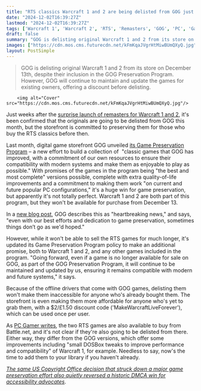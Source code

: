```yaml
---
title: "RTS classics Warcraft 1 and 2 are being delisted from GOG just weeks after Blizzard released remasters for them, but GOG is standing by its commitment to preserve them with updates"
date: "2024-12-02T16:39:27Z"
lastmod: "2024-12-02T16:39:27Z"
tags: ['Warcraft 1', 'Warcraft 2', 'RTS', 'Remasters', 'GOG', 'PC', 'Game Preservation']
draft: false
summary: "GOG is delisting original Warcraft 1 and 2 from its store on December 13th, despite their inclusion in the GOG Preservation Program.  However,  GOG will continue to maintain and update the games for existing owners, offering a discount before delisting."
images: ["https://cdn.mos.cms.futurecdn.net/kFmKqaJVgrHtMiwBUmQXyQ.jpg"]
layout: PostSimple
---
```

> GOG is delisting original Warcraft 1 and 2 from its store on December 13th, despite their inclusion in the GOG Preservation Program.  However,  GOG will continue to maintain and update the games for existing owners, offering a discount before delisting.


        <img alt="Cover" src="https://cdn.mos.cms.futurecdn.net/kFmKqaJVgrHtMiwBUmQXyQ.jpg"/>
        
Just weeks after the [<u>surprise launch of remasters for Warcraft 1 and 2</u>](https://www.gamesradar.com/games/real-time-strategy/rts-classics-warcraft-and-warcraft-2-surprise-drop-remasters-with-brand-new-hand-drawn-visuals-that-you-can-swap-in-and-out-in-real-time/), it's been confirmed that the originals are going to be delisted from GOG this month, but the storefront is committed to preserving them for those who buy the RTS classics before then.

Last month, digital game storefront GOG unveiled [<u>its Game Preservation Program</u>](https://www.gamesradar.com/games/the-witcher/the-witcher-and-its-sequel-are-2-of-over-100-games-in-gogs-growing-preservation-program-as-cd-projekt-red-hopes-geralts-story-will-live-forever/) – a new effort to build a collection of  "classic games that GOG has improved, with a commitment of our own resources to ensure their compatibility with modern systems and make them as enjoyable to play as possible." With promises of the games in the program being "the best and most complete" versions possible, complete with extra quality-of-life improvements and a commitment to making them work "on current and future popular PC configurations," it's a huge win for game preservation, but apparently it's not totally perfect. Warcraft 1 and 2 are both part of this program, but they won't be available for purchase from December 13.

In a [<u>new blog post</u>](https://www.anrdoezrs.net/click-8150600-15554897?sid=grd-us-1341325107105482239&url=https://www.gog.com/news/warcraft_12_will_be_delisted_from_gogwhat_does_this_mean_in_regard_to_the_gog_preservation_program), GOG describes this as "heartbreaking news," and says, "even with our best efforts and dedication to game preservation, sometimes things don’t go as we'd hoped." 

However, while it won't be able to sell the RTS games for much longer, it's updated its Game Preservation Program policy to make an additional promise, both to Warcraft 1 and 2, and any other games included in the program. "Going forward, even if a game is no longer available for sale on GOG, as part of the GOG Preservation Program, it will continue to be maintained and updated by us, ensuring it remains compatible with modern and future systems," it says.

Because of the offline drivers that come with GOG games, delisting them won't make them inaccessible for anyone who's already bought them. The storefront is even making them more affordable for anyone who's yet to grab them, with a $2/£1.50 discount code ('MakeWarcraftLiveForever'), which can be used once per user. 

As [<u>PC Gamer writes</u>](https://www.pcgamer.com/software/platforms/blizzard-is-delisting-the-og-warcrafts-from-gog-but-gog-says-its-gonna-preserve-them-forever-anyway-hands-out-a-discount-and-announces-new-policy-for-its-preservation-program-to-boot/), the two RTS games are also available to buy from Battle.net, and it's not clear if they're also going to be delisted from there. Either way, they differ from the GOG versions, which offer some improvements including "small DOSBox tweaks to improve performance and compatibility" of Warcraft 1, for example. Needless to say, now's the time to add them to your library if you haven't already.

[<u><em>The same US Copyright Office decision that struck down a major game preservation effort also quietly reversed a historic DMCA win for accessibility advocates</em></u>](https://www.gamesradar.com/games/the-same-us-copyright-office-decision-that-struck-down-a-major-game-preservation-effort-also-quietly-reversed-a-historic-dmca-win-for-accessibility-advocates/).
        